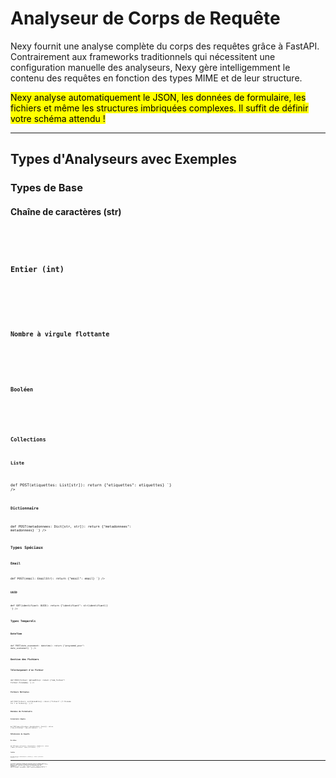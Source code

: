 # Analyseur de Corps de Requête

Nexy fournit une analyse complète du corps des requêtes grâce à <Badge>FastAPI</Badge>. Contrairement aux frameworks traditionnels qui nécessitent une configuration manuelle des analyseurs, Nexy gère intelligemment le contenu des requêtes en fonction des types MIME et de leur structure.

<Mark>
  Nexy analyse automatiquement le JSON, les données de formulaire, les fichiers et même les structures imbriquées complexes. Il suffit de définir votre schéma attendu !
</Mark>

---

## Types d'Analyseurs avec Exemples

### Types de Base

#### Chaîne de caractères (str)
<CodeCard fileName="examples/basic/string.py">
<Code language="python" theme="catppuccin-mocha"
code = {
`def GET(nom: str):
    return f"Bonjour {nom}"
`}
/>
</CodeCard>

#### Entier (int)
<CodeCard fileName="examples/basic/integer.py">
<Code language="python" theme="catppuccin-mocha"
code = {
`def GET(age: int):
    return f"Vous avez {age} ans"
`}
/>
</CodeCard>

#### Nombre à virgule flottante
<CodeCard fileName="examples/basic/float.py">
<Code language="python" theme="catppuccin-mocha"
code = {
`def GET(prix: float):
    return f"Le prix est de {prix:.2f}"
`}
/>
</CodeCard>

#### Booléen
<CodeCard fileName="examples/basic/boolean.py">
<Code language="python" theme="catppuccin-mocha"
code = {
`def GET(est_actif: bool):
    return {"statut": "actif" if est_actif else "inactif"}
`}
/>
</CodeCard>

### Collections

#### Liste
<CodeCard fileName="examples/collections/list.py">
<Code language="python" theme="catppuccin-mocha"
code = {
`from typing import List

def POST(etiquettes: List[str]):
    return {"etiquettes": etiquettes}
`}
/>
</CodeCard>

#### Dictionnaire
<CodeCard fileName="examples/collections/dict.py">
<Code language="python" theme="catppuccin-mocha"
code = {
`from typing import Dict

def POST(metadonnees: Dict[str, str]):
    return {"metadonnees": metadonnees}
`}
/>
</CodeCard>

### Types Spéciaux

#### Email
<CodeCard fileName="examples/special/email.py">
<Code language="python" theme="catppuccin-mocha"
code = {
`from pydantic import EmailStr

def POST(email: EmailStr):
    return {"email": email}
`}
/>
</CodeCard>

#### UUID
<CodeCard fileName="examples/special/uuid.py">
<Code language="python" theme="catppuccin-mocha"
code = {
`from uuid import UUID

def GET(identifiant: UUID):
    return {"identifiant": str(identifiant)}
`}
/>
</CodeCard>

### Types Temporels

#### DateTime
<CodeCard fileName="examples/time/datetime.py">
<Code language="python" theme="catppuccin-mocha"
code = {
`from datetime import datetime

def POST(date_evenement: datetime):
    return {"programmé_pour": date_evenement}
`}
/>
</CodeCard>

### Gestion des Fichiers

#### Téléchargement d'un Fichier
<CodeCard fileName="examples/files/single.py">
<Code language="python" theme="catppuccin-mocha"
code = {
`from fastapi import UploadFile

def POST(fichier: UploadFile):
    return {"nom_fichier": fichier.filename}
`}
/>
</CodeCard>

#### Fichiers Multiples
<CodeCard fileName="examples/files/multiple.py">
<Code language="python" theme="catppuccin-mocha"
code = {
`from typing import List
from fastapi import UploadFile

def POST(fichiers: List[UploadFile]):
    return {"fichiers": [f.filename for f in fichiers]}
`}
/>
</CodeCard>

### Données de Formulaire

#### Formulaire Simple
<CodeCard fileName="examples/form/simple.py">
<Code language="python" theme="catppuccin-mocha"
code = {
`from fastapi import Form
from typing import Annotated

def POST(nom_utilisateur: Annotated[str, Form()]):
    return {"nom_utilisateur": nom_utilisateur}
`}
/>
</CodeCard>

### Métadonnées de Requête

#### En-têtes
<CodeCard fileName="examples/metadata/headers.py">
<Code language="python" theme="catppuccin-mocha"
code = {
`from fastapi import Header
from typing import Annotated

def GET(agent_utilisateur: Annotated[str, Header()]):
    return {"agent_utilisateur": agent_utilisateur}
`}
/>
</CodeCard>

#### Cookies
<CodeCard fileName="examples/metadata/cookies.py">
<Code language="python" theme="catppuccin-mocha"
code = {
`from fastapi import Cookie
from typing import Annotated

def GET(session: Annotated[str, Cookie()]):
    return {"session": session}
`}
/>
</CodeCard>

---


Le système d'analyse de Nexy est puissant tout en restant simple à utiliser - définissez simplement votre structure de données et laissez Nexy s'occuper du reste !
pour d'informations sur les types d'analyseurs, veuillez vous référer à la documentation de <MDXLink href="https://fastapi.tiangolo.com/tutorial/body/#create-your-data-model">FastAPI</MDXLink>
<SwitchPage
    prev = { {
        label: "Réponse",
        href: "/basics/response"
    }}
    next ={ {
        label: "Validation",
        href: "/basics/validation/"
    }}
/>
